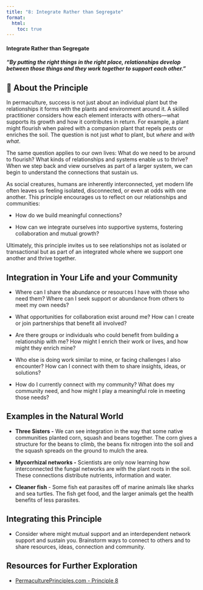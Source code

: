```yaml
---
title: "8: Integrate Rather than Segregate"
format:
  html:
    toc: true
---
```


#### Integrate Rather than Segregate

#### *"By putting the right things in the right place, relationships develop between those things and they work together to support each other."*

## 💮 About the Principle

In permaculture, success is not just about an individual plant but the relationships it forms with the plants and environment around it. A skilled practitioner considers how each element interacts with others—what supports its growth and how it contributes in return. For example, a plant might flourish when paired with a companion plant that repels pests or enriches the soil. The question is not just *what* to plant, but *where* and *with what*.

The same question applies to our own lives: What do we need to be around to flourish? What kinds of relationships and systems enable us to thrive? When we step back and view ourselves as part of a larger system, we can begin to understand the connections that sustain us.

As social creatures, humans are inherently interconnected, yet modern life often leaves us feeling isolated, disconnected, or even at odds with one another. This principle encourages us to reflect on our relationships and communities:

-   How do we build meaningful connections?

-   How can we integrate ourselves into supportive systems, fostering collaboration and mutual growth?

Ultimately, this principle invites us to see relationships not as isolated or transactional but as part of an integrated whole where we support one another and thrive together.

## Integration in Your Life and your Community

-   Where can I share the abundance or resources I have with those who need them? Where can I seek support or abundance from others to meet my own needs?

<!-- -->

-   What opportunities for collaboration exist around me? How can I create or join partnerships that benefit all involved?

-   Are there groups or individuals who could benefit from building a relationship with me? How might I enrich their work or lives, and how might they enrich mine?

-   Who else is doing work similar to mine, or facing challenges I also encounter? How can I connect with them to share insights, ideas, or solutions?

-   How do I currently connect with my community? What does my community need, and how might I play a meaningful role in meeting those needs?

## Examples in the Natural World

-   **Three Sisters -** We can see integration in the way that some native communities planted corn, squash and beans together. The corn gives a structure for the beans to climb, the beans fix nitrogen into the soil and the squash spreads on the ground to mulch the area.

-   **Mycorrhizal networks -** Scientists are only now learning how interconnected the fungal networks are with the plant roots in the soil. These connections distribute nutrients, information and water.

-   **Cleaner fish** - Some fish eat parasites off of marine animals like sharks and sea turtles. The fish get food, and the larger animals get the health benefits of less parasites.

## Integrating this Principle

-   Consider where might mutual support and an interdependent network support and sustain you. Brainstorm ways to connect to others and to share resources, ideas, connection and community.

## Resources for Further Exploration

-   [PermaculturePrinciples.com - Principle 8](https://permacultureprinciples.com/permaculture-principles/_8/)
